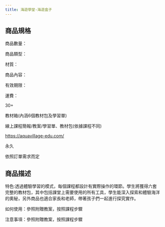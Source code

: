 ```yaml
---
title: 海遊學堂-海遊盒子
---
```




<ProductDetails plan={1} item={8}/>

## 商品規格
<div className="w-96 h-auto dark:bg-base-100 shadow-xl lg:w-3/4 mt-8 bg-yellow-50 rounded-lg" >
        <div className="card-body">
        <div className="flex flex-row space-x-4">
        <div>
商品數量：

商品類型： 

材質： 

商品內容： 

有效期限： 

運費： 

</div>
<div className=" w-24"/>
<div className="w-1 bg-slate-400 rounded-3xl"/>
<div>
30+

教材箱(內涵6個教材包及學習單)

線上課程簡報/教案/學習單、教材包(依據課程不同)

https://aquavillage-edu.com/

永久

依照訂單需求而定

</div>
</div>
</div>
</div>

## 商品描述
<div className="w-96 h-auto dark:bg-base-100 shadow-xl lg:w-3/4 mt-8 bg-sky-100" >
        <div className="card-body">
特色:透過體驗學習的模式，每個課程都設計有實際操作的環節。學生將獲得六套完整的教材包，其中包括課堂上需要使用的所有工具，學生能深入探索和體驗海洋的奧秘，另外商品也適合家長和老師，帶著孩子們一起進行探究實作。

如何使用：參照附贈教案，按照課程步驟

注意事項：參照附贈教案，按照課程步驟
        </div>
</div >